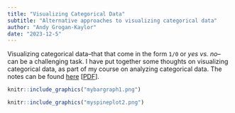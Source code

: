 ```yaml
---
title: "Visualizing Categorical Data"
subtitle: "Alternative approaches to visualizing categorical data"
author: "Andy Grogan-Kaylor"
date: "2023-12-5"
---
```


Visualizing categorical data--that that come in the form `1/0` or *yes vs. no*--can be a challenging task. I have put together some thoughts on visualizing categorical data, as part of my course on analyzing categorical data. The notes can be found [here](https://agrogan1.github.io/newstuff/categorical/visualizing-categorical-data/visualizing-categorical-data.html) [[PDF](https://agrogan1.github.io/newstuff/categorical/visualizing-categorical-data/visualizing-categorical-data.pdf)].

```r

knitr::include_graphics("mybargraph1.png")

```


```r

knitr::include_graphics("myspineplot2.png")

```


